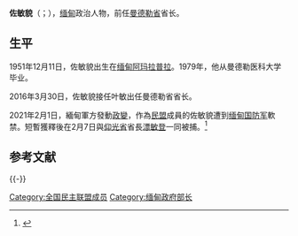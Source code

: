 {{Infobox officeholder
| 图像        = Zaw Myint Maung.jpg
| 图像说明     =
| 职务1       = {{flagicon image|Flag of Mandalay Division.svg}} [[曼德勒省|曼德勒省]]省长
| 就任日期1    = 2016年3月30日
| 卸任日期1    = 2021年2月1日
| 前任1       = 叶敏
| 继任1       = 懸空
| 职务2       = {{flagicon image|Flag of Mandalay Division.svg}} 曼德勒省议会议员
| 就任日期2    = 2016年2月8日
| 卸任日期2    = 
| 前任2       =
| 继任2       = 
| 選民2       = [[阿玛拉普拉|阿玛拉普拉]]第一選區
| 职务3       = {{flagicon|MMR}} [[眾議院_(緬甸)|緬甸眾議院]]议员
| 就任日期3    = 2012年5月2日
| 卸任日期3    = 2016年1月29日
| 選民3       = [[皎勃東鎮|皎勃東鎮]]
| 前任3       = 拉敦
| 继任3       = 瑞高
| 职务4       = 
| 就任日期4   = 
| 卸任日期4   = 
| 前任4       = 
| 继任4       =
| 前綴尊稱     = [[緬甸人名|吳]]
| 姓名        = 佐敏貌
| 原名        = {{lang|my|ဇော်မြင့်မောင်}}
| 出生日期    = {{birth date and age|1951|12|11}}
| 出生地点    = {{MMR-1948}}[[阿玛拉普拉|阿玛拉普拉]]
| 逝世日期    = <!-- {{death date and age|}}（死亡在前，出生在后）{{death year and age| }} -->
| 逝世地点    = 
| 政党        = {{flagicon image|Flag of National League for Democracy.svg}} [[全國民主聯盟_(緬甸)|全国民主联盟]]
| 父母        = 
| 配偶        = <!--{{marriage|姓名|}} -->
| 子女        = 
| 亲属        = 
| 信仰        = 
| 母校        = 曼德勒医科大学
| 网站        = 
| 签名        = 
| 脚注        = 
}}
'''佐敏貌'''（{{lang-my|ဇော်မြင့်မောင်}}；{{bd|1951年|12月11日|||catIdx=Zaw Myint Maung}}），[[缅甸|缅甸]]政治人物，前任[[曼德勒省|曼德勒省]]省长。

==生平==
1951年12月11日，佐敏貌出生在[[缅甸|缅甸]][[阿玛拉普拉|阿玛拉普拉]]。1979年，他从曼德勒医科大学毕业。

2016年3月30日，佐敏貌接任叶敏出任曼德勒省省长。

2021年2月1日，緬甸軍方發動[[2021年緬甸政變|政變]]，作為[[全國民主聯盟_(緬甸)|民盟]]成員的佐敏貌遭到[[缅甸国防军|缅甸国防军]]軟禁。短暫獲釋後在2月7日與[[仰光省|仰光省]]省長[[漂敏登|漂敏登]]一同被捕。<ref>{{cite news |title=此前获释的仰光省长漂敏登和曼德勒省长佐敏貌再次被扣押 |url=https://finance.sina.com.cn/tech/2021-02-07/doc-ikftssap4664584.shtml |accessdate=2021-02-07 |work=新浪 |date=2021-02-07}}</ref>

==参考文献==
{{reflist}}

{{-}}
{{start box}}
{{s-gov}}
{{s-before|叶敏}}
{{s-title|[[曼德勒省|曼德勒省]]省长|2016年－}}
{{s-inc}}
{{end box}}

{{DEFAULTSORT:Zaw Myint Maung}}
[[Category:全国民主联盟成员|Category:全国民主联盟成员]]
[[Category:缅甸政府部长|Category:缅甸政府部长]]